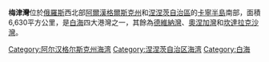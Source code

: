 '''梅津灣'''位於[[俄羅斯|俄羅斯]]西北部[[阿爾漢格爾斯克州|阿爾漢格爾斯克州]]和[[涅涅茨自治區|涅涅茨自治區]]的[[卡寧半島|卡寧半島]]南部，面積6,630平方公里，是[[白海|白海]]四大港灣之一，其餘為[[德維納灣|德維納灣]]、[[奧涅加灣|奧涅加灣]]和[[坎達拉克沙灣|坎達拉克沙灣]]。

{{coord|66|45|N|43|30|E|scale:3000000_source:frwiki|display=title}}

{{Authority control}}
{{Russia-geo-stub}}
[[Category:阿尔汉格尔斯克州海湾|Category:阿尔汉格尔斯克州海湾]]
[[Category:涅涅茨自治区海湾|Category:涅涅茨自治区海湾]]
[[Category:白海|Category:白海]]